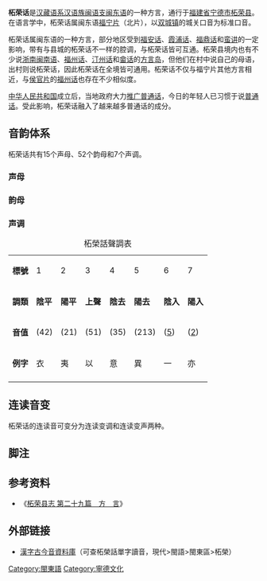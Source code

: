 {{expand|time=2015-04-12T08:16:57+00:00}}
{{Infobox language
| name         = 柘荣话
| nativename   = 
| familycolor  = 汉藏语系
| states       = {{CHN}}
| region       = [[福建省|福建省]][[宁德市|宁德市]][[柘荣县|柘荣县]]
| speakers     = 约9万人
| date         = 1995
| ref          = <ref name="zherong">[http://www.fjsq.gov.cn/ShowText.asp?ToBook=3159&index=1524& 《柘荣县志》]（请参见“第二十九篇　方　言”一节）</ref>
<!-- 過時參數 | rank         = ? -->
| fam1         = [[汉藏语系|汉藏语系]]
| fam2         = [[汉语族|汉语族]]
| fam3         = [[闽语支|闽语支]]
| fam4         = [[闽东语|闽东语]]
| fam5         = [[福宁片|福宁片]]
| nation       = 
| agency       = 
| isoexception = dialect
| iso6         = zrog
}}
'''柘荣话'''是[[汉藏语系|汉藏语系]][[汉语族|汉语族]][[闽语支|闽语支]][[闽东语|闽东语]]的一种方言，通行于[[福建省|福建省]][[宁德市|宁德市]][[柘荣县|柘荣县]]。在语言学中，柘荣话属闽东语[[福宁片|福宁片]]（北片），以[[双城镇|双城镇]]的城关口音为标准口音。

柘荣话属闽东语的一种方言，部分地区受到[[福安话|福安话]]、[[霞浦话|霞浦话]]、[[福鼎话|福鼎话]]和[[蛮讲|蛮讲]]的一定影响，带有与县城的柘荣话不一样的腔调，与柘荣话皆可互通。柘荣县境内也有不少说[[浙南闽语|浙南闽南语]]、[[福州话|福州话]]、[[汀州话|汀州话]]和[[畲话|畲话]]的[[方言岛|方言岛]]，但他们在村中说自己的母语，出村则说柘荣话，因此柘荣话在全境皆可通用。柘荣话不仅与福宁片其他方言相近，与[[侯官片|侯官片]]的[[福州话|福州话]]也存在不少相似度。

[[中华人民共和国|中华人民共和国]]成立后，当地政府大力[[推广普通话|推广普通话]]，今日的年轻人已习惯于说[[普通话|普通话]]。受此影响，柘荣话融入了越来越多普通话的成分。
==音韵体系==
柘荣话共有15个声母、52个韵母和7个声调。
===声母===

===韵母===

===声调===
{| class="wikitable"
|+ 柘榮話聲調表
|-
|'''標號'''
|1
|2
|3
|4
|5
|6
|7
|-
|'''調類'''
|'''陰平'''
|'''陽平'''
|'''上聲'''
|'''陰去'''
|'''陽去'''
|'''陰入'''
|'''陽入'''
|-
|'''音值'''
|{{IPA|˦˨}} (42)
|{{IPA|˨˩}} (21)
|{{IPA|˥˩}} (51)
|{{IPA|˧˥}} (35)
|{{IPA|˨˩˧}} (213)
|{{IPA|˥}} (<u>5</u>)
|{{IPA|˨}} (<u>2</u>)
|-
|'''例字'''
|衣
|夷
|以
|意
|異
|一
|亦
|-
|}
==连读音变==
柘荣话的连读音可变分为连读变调和连读变声两种。

==脚注==
{{reflist}}

==参考资料==
*《[https://web.archive.org/web/20160304125233/http://www.fjsq.gov.cn/ShowText.asp?ToBook=3159&index=1524& 柘荣县志 第二十九篇　方　言]》
==外部链接==
*{{zh-tw}}[https://web.archive.org/web/20151022110026/http://xiaoxue.iis.sinica.edu.tw/ccr 漢字古今音資料庫]（可查柘榮話單字讀音，現代>閩語>閩東區>柘榮）

{{闽语}}

[[Category:閩東語|Category:閩東語]]
[[Category:寧德文化|Category:寧德文化]]